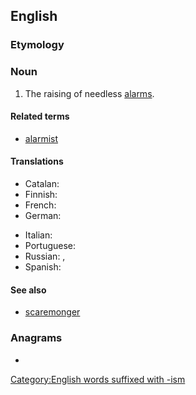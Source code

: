 ==English==

===Etymology===
{{suffix|alarm|ism|lang=en}}

===Noun===
{{wikipedia}}
{{en-noun|-|s}}

# The raising of needless [[alarm]]s.

====Related terms====
* [[alarmist]]

====Translations====
{{trans-top|production of needless alarms}}
* Catalan: {{t|ca|alarmisme|m}}
* Finnish: {{t|fi|alarmismi}}
* French: {{t+|fr|alarmisme|m}}
* German: {{t+|de|Alarmismus|m}}
{{trans-mid}}
* Italian: {{t+|it|allarmismo|m}}
* Portuguese: {{t|pt|alarmismo|m}}
* Russian: {{t+|ru|аларми́зм|m}}, {{t|ru|паникёрство|n}}
* Spanish: {{t|es|alarmismo|m}}
{{trans-bottom}}

====See also====
* [[scaremonger]]

===Anagrams===
* {{anagrams|en|ammirals}}

[[Category:English words suffixed with -ism]]